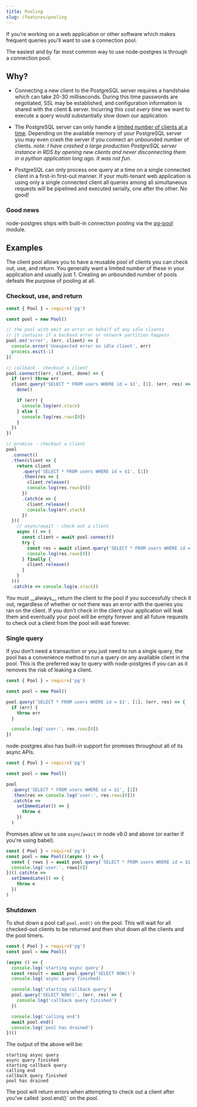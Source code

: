 ```yaml
---
title: Pooling
slug: /features/pooling
---
```


If you're working on a web application or other software which makes frequent queries you'll want to use a connection pool.

The easiest and by far most common way to use node-postgres is through a connection pool.

## Why?

- Connecting a new client to the PostgreSQL server requires a handshake which can take 20-30 milliseconds. During this time passwords are negotiated, SSL may be established, and configuration information is shared with the client & server. Incurring this cost _every time_ we want to execute a query would substantially slow down our application.

- The PostgreSQL server can only handle a [limited number of clients at a time](https://wiki.postgresql.org/wiki/Number_Of_Database_Connections). Depending on the available memory of your PostgreSQL server you may even crash the server if you connect an unbounded number of clients. _note: I have crashed a large production PostgreSQL server instance in RDS by opening new clients and never disconnecting them in a python application long ago. It was not fun._

- PostgreSQL can only process one query at a time on a single connected client in a first-in first-out manner. If your multi-tenant web application is using only a single connected client all queries among all simultaneous requests will be pipelined and executed serially, one after the other. No good!

### Good news

node-postgres ships with built-in connection pooling via the [pg-pool]() module.

## Examples

The client pool allows you to have a reusable pool of clients you can check out, use, and return. You generally want a limited number of these in your application and usually just 1. Creating an unbounded number of pools defeats the purpose of pooling at all.

### Checkout, use, and return

```js
const { Pool } = require('pg')

const pool = new Pool()

// the pool with emit an error on behalf of any idle clients
// it contains if a backend error or network partition happens
pool.on('error', (err, client) => {
  console.error('Unexpected error on idle client', err)
  process.exit(-1)
})

// callback - checkout a client
pool.connect((err, client, done) => {
  if (err) throw err
  client.query('SELECT * FROM users WHERE id = $1', [1], (err, res) => {
    done()

    if (err) {
      console.log(err.stack)
    } else {
      console.log(res.rows[0])
    }
  })
})

// promise - checkout a client
pool
  .connect()
  .then(client => {
    return client
      .query('SELECT * FROM users WHERE id = $1', [1])
      .then(res => {
        client.release()
        console.log(res.rows[0])
      })
      .catch(e => {
        client.release()
        console.log(err.stack)
      })
  })(
    // async/await - check out a client
    async () => {
      const client = await pool.connect()
      try {
        const res = await client.query('SELECT * FROM users WHERE id = $1', [1])
        console.log(res.rows[0])
      } finally {
        client.release()
      }
    }
  )()
  .catch(e => console.log(e.stack))
```

<div class='message is-danger'>
  <div class='message-body'>
    You must __always__ return the client to the pool if you successfully check it out, regardless of whether or not there was an error with the queries you ran on the client.  If you don't check in the client your application will leak them and eventually your pool will be empty forever and all future requests to check out a client from the pool will wait forever.
  </div>
</div>

### Single query

If you don't need a transaction or you just need to run a single query, the pool has a convenience method to run a query on any available client in the pool. This is the preferred way to query with node-postgres if you can as it removes the risk of leaking a client.

```js
const { Pool } = require('pg')

const pool = new Pool()

pool.query('SELECT * FROM users WHERE id = $1', [1], (err, res) => {
  if (err) {
    throw err
  }

  console.log('user:', res.rows[0])
})
```

node-postgres also has built-in support for promises throughout all of its async APIs.

```js
const { Pool } = require('pg')

const pool = new Pool()

pool
  .query('SELECT * FROM users WHERE id = $1', [1])
  .then(res => console.log('user:', res.rows[0]))
  .catch(e =>
    setImmediate(() => {
      throw e
    })
  )
```

Promises allow us to use `async`/`await` in node v8.0 and above (or earlier if you're using babel).

```js
const { Pool } = require('pg')
const pool = new Pool()(async () => {
  const { rows } = await pool.query('SELECT * FROM users WHERE id = $1', [1])
  console.log('user:', rows[0])
})().catch(e =>
  setImmediate(() => {
    throw e
  })
)
```

### Shutdown

To shut down a pool call `pool.end()` on the pool. This will wait for all checked-out clients to be returned and then shut down all the clients and the pool timers.

```js
const { Pool } = require('pg')
const pool = new Pool()

(async () => {
  console.log('starting async query')
  const result = await pool.query('SELECT NOW()')
  console.log('async query finished)

  console.log('starting callback query')
  pool.query('SELECT NOW()', (err, res) => {
    console.log('callback query finished')
  })

  console.log('calling end')
  await pool.end()
  console.log('pool has drained')
})()
```

The output of the above will be:

```
starting async query
async query finished
starting callback query
calling end
callback query finished
pool has drained
```

<div class='message is-warning'>
  <div class='message-body'>
    The pool will return errors when attempting to check out a client after you've called `pool.end()` on the pool.
  </div>
</div>
